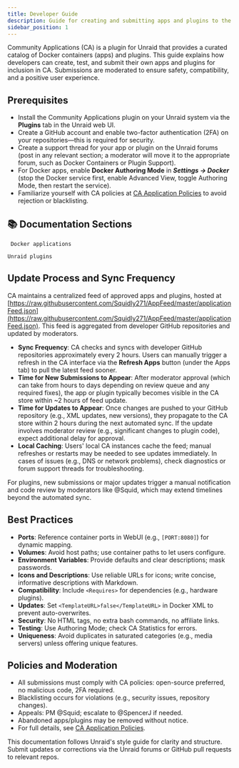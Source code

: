 ```yaml
---
title: Developer Guide
description: Guide for creating and submitting apps and plugins to the Unraid Community Applications Store
sidebar_position: 1
---
```



Community Applications (CA) is a plugin for Unraid that provides a curated catalog of Docker containers (apps) and plugins. This guide explains how developers can create, test, and submit their own apps and plugins for inclusion in CA. Submissions are moderated to ensure safety, compatibility, and a positive user experience.

## Prerequisites

- Install the Community Applications plugin on your Unraid system via the **Plugins** tab in the Unraid web UI.
- Create a GitHub account and enable two-factor authentication (2FA) on your repositories—this is required for security.
- Create a support thread for your app or plugin on the Unraid forums (post in any relevant section; a moderator will move it to the appropriate forum, such as Docker Containers or Plugin Support).
- For Docker apps, enable **Docker Authoring Mode** in ***Settings → Docker*** (stop the Docker service first, enable Advanced View, toggle Authoring Mode, then restart the service).
- Familiarize yourself with CA policies at [CA Application Policies](https://forums.unraid.net/topic/87144-ca-application-policies/) to avoid rejection or blacklisting.

## 📚 Documentation Sections

<div style={{display: 'grid', gridTemplateColumns: 'repeat(auto-fit, minmax(250px, 1fr))', gap: '1rem'}}>
  <Card title="Learn how to create & submit" icon="docker" href="./docker-apps">

     Docker applications

  </Card>

  <Card title="Learn how to create & submit" icon="plugin" href="./plugins">

    Unraid plugins

  </Card>
</div>

## Update Process and Sync Frequency

CA maintains a centralized feed of approved apps and plugins, hosted at [https://raw.githubusercontent.com/Squidly271/AppFeed/master/applicationFeed.json](https://raw.githubusercontent.com/Squidly271/AppFeed/master/applicationFeed.json). This feed is aggregated from developer GitHub repositories and updated by moderators.

- **Sync Frequency**: CA checks and syncs with developer GitHub repositories approximately every 2 hours. Users can manually trigger a refresh in the CA interface via the **Refresh Apps** button (under the Apps tab) to pull the latest feed sooner.
- **Time for New Submissions to Appear**: After moderator approval (which can take from hours to days depending on review queue and any required fixes), the app or plugin typically becomes visible in the CA store within ~2 hours of feed update.
- **Time for Updates to Appear**: Once changes are pushed to your GitHub repository (e.g., XML updates, new versions), they propagate to the CA store within 2 hours during the next automated sync. If the update involves moderator review (e.g., significant changes to plugin code), expect additional delay for approval.
- **Local Caching**: Users' local CA instances cache the feed; manual refreshes or restarts may be needed to see updates immediately. In cases of issues (e.g., DNS or network problems), check diagnostics or forum support threads for troubleshooting.

For plugins, new submissions or major updates trigger a manual notification and code review by moderators like @Squid, which may extend timelines beyond the automated sync.

## Best Practices

- **Ports**: Reference container ports in WebUI (e.g., `[PORT:8080]`) for dynamic mapping.
- **Volumes**: Avoid host paths; use container paths to let users configure.
- **Environment Variables**: Provide defaults and clear descriptions; mask passwords.
- **Icons and Descriptions**: Use reliable URLs for icons; write concise, informative descriptions with Markdown.
- **Compatibility**: Include `<Requires>` for dependencies (e.g., hardware plugins).
- **Updates**: Set `<TemplateURL>false</TemplateURL>` in Docker XML to prevent auto-overwrites.
- **Security**: No HTML tags, no extra bash commands, no affiliate links.
- **Testing**: Use Authoring Mode; check CA Statistics for errors.
- **Uniqueness**: Avoid duplicates in saturated categories (e.g., media servers) unless offering unique features.

## Policies and Moderation

- All submissions must comply with CA policies: open-source preferred, no malicious code, 2FA required.
- Blacklisting occurs for violations (e.g., security issues, repository changes).
- Appeals: PM @Squid; escalate to @SpencerJ if needed.
- Abandoned apps/plugins may be removed without notice.
- For full details, see [CA Application Policies](https://forums.unraid.net/topic/87144-ca-application-policies/).

This documentation follows Unraid's style guide for clarity and structure. Submit updates or corrections via the Unraid forums or GitHub pull requests to relevant repos.
